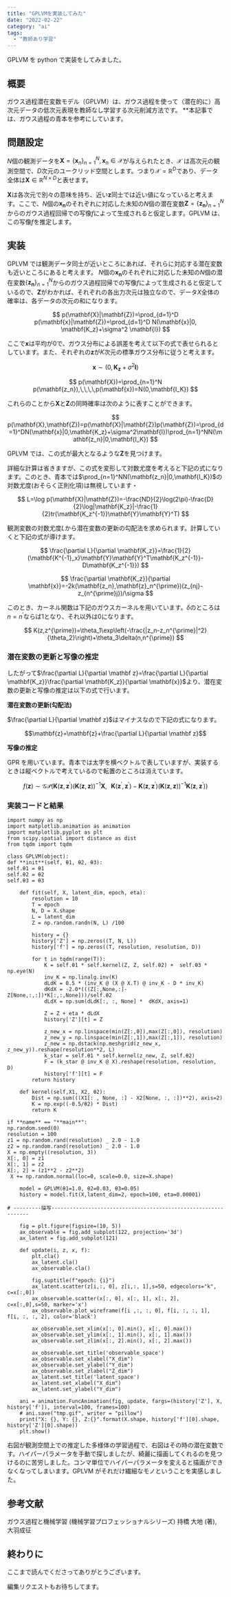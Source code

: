 ```yaml
---
title: "GPLVMを実装してみた"
date: "2022-02-22"
category: "ai"
tags:
  - "教師あり学習"
---
```


GPLVM を python で実装をしてみました。

## 概要

ガウス過程潜在変数モデル（GPLVM）は、ガウス過程を使って（潜在的に）高次元データの低次元表現を教師なし学習する次元削減方法です。
\*\*本記事では、ガウス過程の青本を参考にしています。

## 問題設定

$N$個の観測データを$\mathbf X = \{\mathbf x_n \}^N_{n=1},  \mathbf x_n \in \mathcal X$が与えられたとき、$\mathcal{X}$ は高次元の観測空間で、$D$次元のユークリッド空間とします。つまり$\mathcal X = \mathbb R^D$であり、データ全体は$\mathbf X \in \mathbb R^{N \times D}$と表せます。

$\mathbf{X}$は各次元で別々の意味を持ち、近い$\mathbf{z}$同士では近い値になっていると考えます。ここで、$N$個の$\mathbf{x_n}$のそれぞれに対応した未知の$N$個の潜在変数$\mathbf{Z}=\{\mathbf{z_n}\}^N_{n=1}$からのガウス過程回帰での写像$f$によって生成されると仮定します。GPLVM は、この写像$f$を推定します。

<ArticleImage path="./ml5-1.jpg" alt="" />

## 実装

GPLVM では観測データ同士が近いところにあれば、それらに対応する潜在変数も近いところにあると考えます。
$N$個の$\mathbf{x_n}$のそれぞれに対応した未知の$N$個の潜在変数$\{\mathbf{z_n}\}^N_{n=1}$からのガウス過程回帰での写像$f$によって生成されると仮定しているので、$\mathbf{Z}$がわかれば、それぞれの各出力次元は独立なので、データ$X$全体の確率は、各データの次元の和になります。

$$
p(\mathbf{X}|\mathbf{Z})=\prod_{d=1}^D p(\mathbf{x}|\mathbf{Z})=\prod_{d=1}^D N(\mathbf{x}|0, \mathbf{K_z}+\sigma^2 \mathbf{I})
$$

ここで$\mathbf{x}$は平均が$0$で、ガウス分布による誤差を考えて以下の式で表せられるとしています。また、それぞれの$\mathbf{z}$が$K$次元の標準ガウス分布に従うと考えます。

$$
\mathbf{x} \sim (0,\mathbf{K_z}+\sigma^2\mathbf{I})
$$

$$
p(\mathbf{X})=\prod_{n=1}^N p(\mathbf{z_n}),\,\,\,\,p(\mathbf{x})=N(0,\mathbf{I_K})
$$

これらのことから$\mathbf{X}$と$\mathbf{Z}$の同時確率は次のように表すことができます。

$$
p(\mathbf{X},\mathbf{Z})=p(\mathbf{X}|\mathbf{Z})p(\mathbf{Z})=\prod_{d=1}^DN(\mathbf{x}|0,\mathbf{K_z}+\sigma^2\mathbf{I})\prod_{n=1}^NN(\mathbf{z_n}|0,\mathbf{I_K})
$$

GPLVM では、この式が最大となるような$\mathbf{Z}$を見つけます。

詳細な計算は省きますが、この式を変形して対数尤度を考えると下記の式になります。このとき、青本では$\prod_{n=1}^NN(\mathbf{z_n}|0,\mathbf{I_K})$の対数尤度(おそらく正則化項)は無視しています・

$$
L=\log p(\mathbf{X}|\mathbf{Z})=-\frac{ND}{2}\log(2\pi)-\frac{D}{2}\log|\mathbf{K_z}|-\frac{1}{2}tr(\mathbf{K_z^{-1}}\mathbf{Y}\mathbf{Y}^T)
$$

観測変数の対数尤度$L$から潜在変数の更新の勾配法を求められます。計算していくと下記の式が導けます。

$$
\frac{\partial L}{\partial \mathbf{K_z}}=\frac{1}{2}(\mathbf{K^{-1}_x}\mathbf{Y}\mathbf{Y}^T\mathbf{K_z^{-1}}-D\mathbf{K_z^{-1}})
$$

$$
\frac{\partial \mathbf{K_z}}{\partial \mathbf{x}}=-2k(\mathbf{z_n},\mathbf{z}_n^{\prime})(z_{nj}-z_{n^{\prime}j})/\sigma
$$

このとき、カーネル関数は下記のガウスカーネルを用いています。$\delta$のところは$n=n^{\prime}$ならば$1$となり、それ以外は$0$になります。

$$
K(z,z^{\prime})=\theta_1\exp\left(-\frac{|z_n-z_n^{\prime}|^2}{\theta_2}\right)+\theta_3\delta(n,n^{\prime})
$$

### 潜在変数の更新と写像の推定

したがって$\frac{\partial L}{\partial \mathbf z}=\frac{\partial L}{\partial \mathbf{K_z}}\frac{\partial \mathbf{K_z}}{\partial \mathbf{x}}$より、潜在変数の更新と写像の推定は以下の式で行います。

**潜在変数の更新(勾配法)**

$\frac{\partial L}{\partial \mathbf z}$はマイナスなので下記の式になります。

$$\mathbf{z}=\mathbf{z}+\frac{\partial L}{\partial \mathbf z}$$

**写像の推定**

GPR を用いています。青本では太字を横ベクトルで表していますが、実装するときは縦ベクトルで考えているので転置のところは消えています。

$$
f(\mathbf{z}) \sim \mathcal{GP}(\mathbf{K}(\mathbf{z},\mathbf{z}^{\prime})(\mathbf{K}(\mathbf{z},\mathbf{z}))^{-1}\mathbf{X},\,\,\,\,\mathbf{K}(\mathbf{z}^{\prime},\mathbf{z}^{\prime})-\mathbf{K}(\mathbf{z},\mathbf{z}^{\prime})(\mathbf{K}(\mathbf{z},\mathbf{z}))^{-1}\mathbf{K}(\mathbf{z},\mathbf{z}^{\prime}))
$$

### 実装コードと結果

```python:
import numpy as np
import matplotlib.animation as animation
import matplotlib.pyplot as plt
from scipy.spatial import distance as dist
from tqdm import tqdm

class GPLVM(object):
def **init**(self, θ1, θ2, θ3):
self.θ1 = θ1
self.θ2 = θ2
self.θ3 = θ3

    def fit(self, X, latent_dim, epoch, eta):
        resolution = 10
        T = epoch
        N, D = X.shape
        L = latent_dim
        Z = np.random.randn(N, L) /100

        history = {}
        history['Z'] = np.zeros((T, N, L))
        history['f'] = np.zeros((T, resolution, resolution, D))

        for t in tqdm(range(T)):
            K = self.θ1 * self.kernel(Z, Z, self.θ2) +  self.θ3 * np.eye(N)
            inv_K = np.linalg.inv(K)
            dLdK = 0.5 * (inv_K @ (X @ X.T) @ inv_K - D * inv_K)
            dKdX = -2.0*(((Z[:,None,:]-Z[None,:,:])*K[:,:,None]))/self.θ2
            dLdX = np.sum(dLdK[:, :, None] *  dKdX, axis=1)

            Z = Z + eta * dLdX
            history['Z'][t] = Z

            z_new_x = np.linspace(min(Z[:,0]),max(Z[:,0]), resolution)
            z_new_y = np.linspace(min(Z[:,1]),max(Z[:,1]), resolution)
            z_new = np.dstack(np.meshgrid(z_new_x, z_new_y)).reshape(resolution**2, L)
            k_star = self.θ1 * self.kernel(z_new, Z, self.θ2)
            F = (k_star @ inv_K @ X).reshape(resolution, resolution, D)
            history['f'][t] = F
        return history

    def kernel(self,X1, X2, θ2):
        Dist = np.sum(((X1[: , None, :] - X2[None, :, :])**2), axis=2)
        K = np.exp((-0.5/θ2) * Dist)
        return K

if **name** == "**main**":
np.random.seed(0)
resolution = 100
z1 = np.random.rand(resolution) _ 2.0 - 1.0
z2 = np.random.rand(resolution) _ 2.0 - 1.0
X = np.empty((resolution, 3))
X[:, 0] = z1
X[:, 1] = z2
X[:, 2] = (z1**2 - z2**2)
 X += np.random.normal(loc=0, scale=0.0, size=X.shape)

    model = GPLVM(θ1=1.0, θ2=0.03, θ3=0.05)
    history = model.fit(X,latent_dim=2, epoch=100, eta=0.00001)

# ---------描写---------------------------------------------------------------

    fig = plt.figure(figsize=(10, 5))
    ax_observable = fig.add_subplot(122, projection='3d')
    ax_latent = fig.add_subplot(121)

    def update(i, z, x, f):
        plt.cla()
        ax_latent.cla()
        ax_observable.cla()

        fig.suptitle(f"epoch: {i}")
        ax_latent.scatter(z[i,:, 0], z[i,:, 1],s=50, edgecolors="k", c=x[:,0])
        ax_observable.scatter(x[:, 0], x[:, 1], x[:, 2], c=x[:,0],s=50, marker='x')
        ax_observable.plot_wireframe(f[i ,:, :, 0], f[i, :, :, 1], f[i, :, :, 2], color='black')

        ax_observable.set_xlim(x[:, 0].min(), x[:, 0].max())
        ax_observable.set_ylim(x[:, 1].min(), x[:, 1].max())
        ax_observable.set_zlim(x[:, 2].min(), x[:, 2].max())

        ax_observable.set_title('observable_space')
        ax_observable.set_xlabel("X_dim")
        ax_observable.set_ylabel("Y_dim")
        ax_observable.set_zlabel("Z_dim")
        ax_latent.set_title('latent_space')
        ax_latent.set_xlabel("X_dim")
        ax_latent.set_ylabel("Y_dim")

    ani = animation.FuncAnimation(fig, update, fargs=(history['Z'], X, history['f']), interval=100, frames=100)
    # ani.save("tmp.gif", writer = "pillow")
    print("X: {}, Y: {}, Z:{}".format(X.shape, history['f'][0].shape, history['Z'][0].shape))
    plt.show()
```

<ArticleImage path="./ml5-2.gif" alt="" />

右図が観測空間上での推定した多様体の学習過程で、右図はその時の潜在変数です。ハイパーパラメータを手動で探しましたが、綺麗に描画してくれるのを見つけるのに苦労しました。コンマ単位でハイパーパラメータを変えると描画ができなくなってしまいます。GPLVM がそれだけ繊細なモノということを実感しました。

## 参考文献

ガウス過程と機械学習 (機械学習プロフェッショナルシリーズ) 持橋 大地 (著), 大羽成征

## 終わりに

ここまで読んでくださってありがとうございます。

編集リクエストもお待ちしてます。
